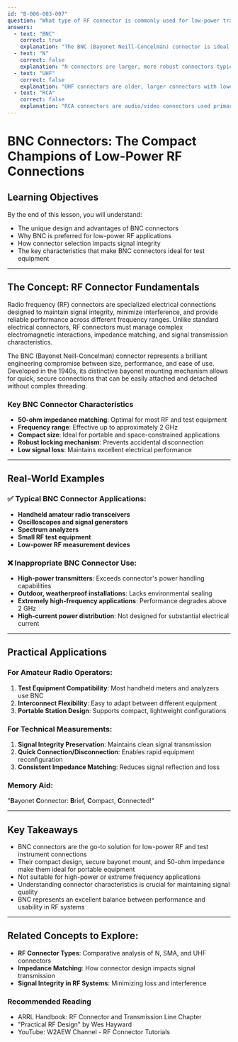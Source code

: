 ```yaml
---
id: "B-006-003-007"
question: "What type of RF connector is commonly used for low-power transceivers and test instruments?"
answers:
  - text: "BNC"
    correct: true
    explanation: "The BNC (Bayonet Neill-Concelman) connector is ideal for low-power RF applications due to its compact size, quick-connect bayonet coupling mechanism, and reliable performance up to approximately 2 GHz. Its design provides a secure, low-impedance connection that minimizes signal loss and electromagnetic interference, making it perfect for handheld transceivers, portable test equipment, and low-power RF circuits."
  - text: "N"
    correct: false
    explanation: "N connectors are larger, more robust connectors typically used for higher power applications and outdoor/weatherproof installations. They are designed for higher frequency ranges and can handle more power than BNC connectors, making them unsuitable for the low-power, compact applications described in the question."
  - text: "UHF"
    correct: false
    explanation: "UHF connectors are older, larger connectors with lower performance characteristics. While they were once common, they have largely been replaced by more modern connector types like BNC for low-power RF applications due to their larger size and inferior electrical characteristics."
  - text: "RCA"
    correct: false
    explanation: "RCA connectors are audio/video connectors used primarily in consumer electronics. They are not designed for RF applications and lack the impedance matching, shielding, and frequency performance required for radio frequency connections in transceivers and test instruments."
---
```


# BNC Connectors: The Compact Champions of Low-Power RF Connections

## Learning Objectives
By the end of this lesson, you will understand:
- The unique design and advantages of BNC connectors
- Why BNC is preferred for low-power RF applications
- How connector selection impacts signal integrity
- The key characteristics that make BNC connectors ideal for test equipment

---

## The Concept: RF Connector Fundamentals

Radio frequency (RF) connectors are specialized electrical connections designed to maintain signal integrity, minimize interference, and provide reliable performance across different frequency ranges. Unlike standard electrical connectors, RF connectors must manage complex electromagnetic interactions, impedance matching, and signal transmission characteristics.

The BNC (Bayonet Neill-Concelman) connector represents a brilliant engineering compromise between size, performance, and ease of use. Developed in the 1940s, its distinctive bayonet mounting mechanism allows for quick, secure connections that can be easily attached and detached without complex threading.

### Key BNC Connector Characteristics

- **50-ohm impedance matching**: Optimal for most RF and test equipment
- **Frequency range**: Effective up to approximately 2 GHz
- **Compact size**: Ideal for portable and space-constrained applications
- **Robust locking mechanism**: Prevents accidental disconnection
- **Low signal loss**: Maintains excellent electrical performance

---

## Real-World Examples

### ✅ Typical BNC Connector Applications:
- **Handheld amateur radio transceivers**
- **Oscilloscopes and signal generators**
- **Spectrum analyzers**
- **Small RF test equipment**
- **Low-power RF measurement devices**

### ❌ Inappropriate BNC Connector Use:
- **High-power transmitters**: Exceeds connector's power handling capabilities
- **Outdoor, weatherproof installations**: Lacks environmental sealing
- **Extremely high-frequency applications**: Performance degrades above 2 GHz
- **High-current power distribution**: Not designed for substantial electrical current

---

## Practical Applications

### For Amateur Radio Operators:
1. **Test Equipment Compatibility**: Most handheld meters and analyzers use BNC
2. **Interconnect Flexibility**: Easy to adapt between different equipment
3. **Portable Station Design**: Supports compact, lightweight configurations

### For Technical Measurements:
1. **Signal Integrity Preservation**: Maintains clean signal transmission
2. **Quick Connection/Disconnection**: Enables rapid equipment reconfiguration
3. **Consistent Impedance Matching**: Reduces signal reflection and loss

### Memory Aid:
"**B**ayonet **C**onnector: **B**rief, **C**ompact, **C**onnected!"

---

## Key Takeaways

- BNC connectors are the go-to solution for low-power RF and test instrument connections
- Their compact design, secure bayonet mount, and 50-ohm impedance make them ideal for portable equipment
- Not suitable for high-power or extreme frequency applications
- Understanding connector characteristics is crucial for maintaining signal quality
- BNC represents an excellent balance between performance and usability in RF systems

---

## Related Concepts to Explore:
- **RF Connector Types**: Comparative analysis of N, SMA, and UHF connectors
- **Impedance Matching**: How connector design impacts signal transmission
- **Signal Integrity in RF Systems**: Minimizing loss and interference

### Recommended Reading
- ARRL Handbook: RF Connector and Transmission Line Chapter
- "Practical RF Design" by Wes Hayward
- YouTube: W2AEW Channel - RF Connector Tutorials